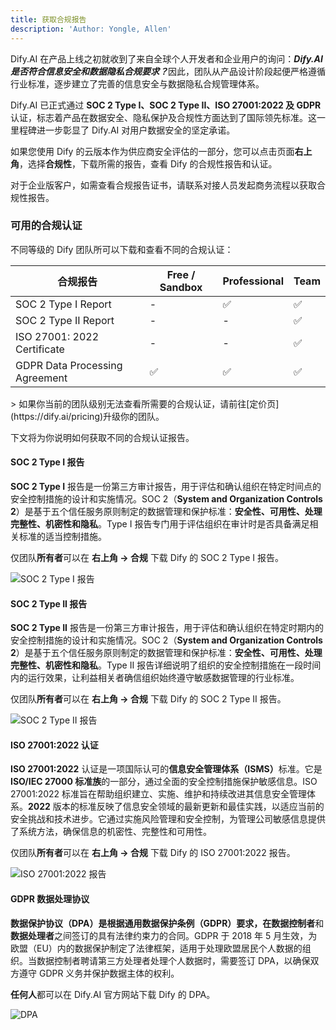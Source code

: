 ```yaml
---
title: 获取合规报告
description: 'Author: Yongle, Allen'
---
```



Dify.AI 在产品上线之初就收到了来自全球个人开发者和企业用户的询问：_**Dify.AI 是否符合信息安全和数据隐私合规要求？**_&#x56E0;此，团队从产品设计阶段起便严格遵循行业标准，逐步建立了完善的信息安全与数据隐私合规管理体系。

Dify.AI 已正式通过 **SOC 2 Type I、SOC 2 Type II、ISO 27001:2022 及 GDPR** 认证，标志着产品在数据安全、隐私保护及合规性方面达到了国际领先标准。这一里程碑进一步彰显了 Dify.AI 对用户数据安全的坚定承诺。

如果您使用 Dify 的云版本作为供应商安全评估的一部分，您可以点击页面**右上角**，选择**合规性**，下载所需的报告，查看 Dify 的合规性报告和认证。

对于企业版客户，如需查看合规报告证书，请联系对接人员发起商务流程以获取合规性报告。

### 可用的合规认证

不同等级的 Dify 团队所可以下载和查看不同的合规认证：

<table>
  <thead>
    <tr>
      <th>合规报告</th>
      <th>Free / Sandbox</th>
      <th>Professional</th>
      <th>Team</th>
    </tr>
  </thead>
  <tbody>
    <tr>
      <td>SOC 2 Type I Report</td>
      <td>-</td>
      <td>✅</td>
      <td>✅</td>
    </tr>
    <tr>
      <td>SOC 2 Type II Report</td>
      <td>-</td>
      <td>-</td>
      <td>✅</td>
    </tr>
    <tr>
      <td>ISO 27001: 2022 Certificate</td>
      <td>-</td>
      <td>-</td>
      <td>✅</td>
    </tr>
    <tr>
      <td>GDPR Data Processing Agreement</td>
      <td>✅</td>
      <td>✅</td>
      <td>✅</td>
    </tr>
  </tbody>
</table>
> 如果你当前的团队级别无法查看所需要的合规认证，请前往[定价页](https://dify.ai/pricing)升级你的团队。

下文将为你说明如何获取不同的合规认证报告。

#### SOC 2 Type I 报告

**SOC 2 Type I** 报告是一份第三方审计报告，用于评估和确认组织在特定时间点的安全控制措施的设计和实施情况。SOC 2（**System and Organization Controls 2**）是基于五个信任服务原则制定的数据管理和保护标准：**安全性、可用性、处理完整性、机密性和隐私**。Type I 报告专门用于评估组织在审计时是否具备满足相关标准的适当控制措施。

仅团队**所有者**可以在 **右上角 → 合规** 下载 Dify 的 SOC 2 Type I 报告。

![SOC 2 Type I 报告](https://assets-docs.dify.ai/2025/02/552f4358bea904c4bf12a131a410916c.png)

#### SOC 2 Type II 报告

**SOC 2 Type II** 报告是一份第三方审计报告，用于评估和确认组织在特定时期内的安全控制措施的设计和实施情况。SOC 2（**System and Organization Controls 2**）是基于五个信任服务原则制定的数据管理和保护标准：**安全性、可用性、处理完整性、机密性和隐私**。Type II 报告详细说明了组织的安全控制措施在一段时间内的运行效果，让利益相关者确信组织始终遵守敏感数据管理的行业标准。

仅团队**所有者**可以在 **右上角 → 合规** 下载 Dify 的 SOC 2 Type II 报告。

![SOC 2 Type II 报告](https://assets-docs.dify.ai/2025/02/06975e86faba9928a11c962a57aa454f.png)

#### ISO 27001:2022 认证

**ISO 27001:2022** 认证是一项国际认可的**信息安全管理体系（ISMS）**&#x6807;准。它是 **ISO/IEC 27000 标准族**的一部分，通过全面的安全控制措施保护敏感信息。ISO 27001:2022 标准旨在帮助组织建立、实施、维护和持续改进其信息安全管理体系。**2022** 版本的标准反映了信息安全领域的最新更新和最佳实践，以适应当前的安全挑战和技术进步。它通过实施风险管理和安全控制，为管理公司敏感信息提供了系统方法，确保信息的机密性、完整性和可用性。

仅团队**所有者**可以在 **右上角 → 合规** 下载 Dify 的 ISO 27001:2022 报告。

![ISO 27001:2022 报告](https://assets-docs.dify.ai/2025/02/7aaf7771af28bf7182bf7fda40c7b5bb.png)

#### GDPR 数据处理协议

**数据保护协议（DPA）是根据通用数据保护条例（GDPR）要求，在数据控制者**和**数据处理者**之间签订的具有法律约束力的合同。GDPR 于 2018 年 5 月生效，为欧盟（EU）内的数据保护制定了法律框架，适用于处理欧盟居民个人数据的组织。当数据控制者聘请第三方处理者处理个人数据时，需要签订 DPA，以确保双方遵守 GDPR 义务并保护数据主体的权利。

**任何人**都可以在 Dify.AI 官方网站下载 Dify 的 DPA。

![DPA](https://assets-docs.dify.ai/2025/02/291cddb3bf9dfd8c92967eabb87b95a0.png)
